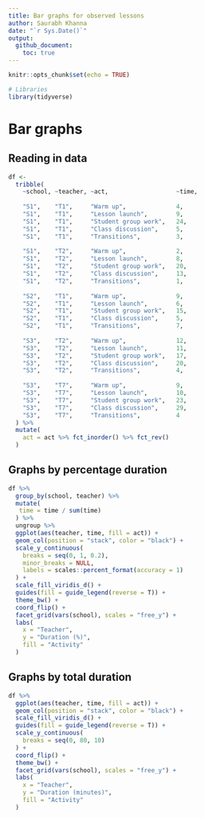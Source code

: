 ```yaml
---
title: Bar graphs for observed lessons
author: Saurabh Khanna 
date: "`r Sys.Date()`"
output: 
  github_document:
    toc: true
---
```


```r
knitr::opts_chunk$set(echo = TRUE)
```

```r
# Libraries
library(tidyverse)
```

# Bar graphs
## Reading in data

```r
df <-
  tribble(
    ~school, ~teacher, ~act,                   ~time,
    
    "S1",    "T1",     "Warm up",              4,
    "S1",    "T1",     "Lesson launch",        9,
    "S1",    "T1",     "Student group work",   24,
    "S1",    "T1",     "Class discussion",     5,
    "S1",    "T1",     "Transitions",          3,
    
    "S1",    "T2",     "Warm up",              2,
    "S1",    "T2",     "Lesson launch",        8,
    "S1",    "T2",     "Student group work",   20,
    "S1",    "T2",     "Class discussion",     13,
    "S1",    "T2",     "Transitions",          1,
    
    "S2",    "T1",     "Warm up",              9,
    "S2",    "T1",     "Lesson launch",        6,
    "S2",    "T1",     "Student group work",   15,
    "S2",    "T1",     "Class discussion",     5,  
    "S2",    "T1",     "Transitions",          7,
    
    "S3",    "T2",     "Warm up",              12,
    "S3",    "T2",     "Lesson launch",        11,
    "S3",    "T2",     "Student group work",   17,
    "S3",    "T2",     "Class discussion",     20,
    "S3",    "T2",     "Transitions",          4,
    
    "S3",    "T7",     "Warm up",              9,
    "S3",    "T7",     "Lesson launch",        10,
    "S3",    "T7",     "Student group work",   23,
    "S3",    "T7",     "Class discussion",     29,
    "S3",    "T7",     "Transitions",          4
  ) %>%
  mutate(
    act = act %>% fct_inorder() %>% fct_rev()
  )
```


## Graphs by percentage duration

```r
df %>%
  group_by(school, teacher) %>%
  mutate(
   time = time / sum(time)
  ) %>%
  ungroup %>%
  ggplot(aes(teacher, time, fill = act)) +
  geom_col(position = "stack", color = "black") +
  scale_y_continuous(
    breaks = seq(0, 1, 0.2),
    minor_breaks = NULL,
    labels = scales::percent_format(accuracy = 1)
  ) +
  scale_fill_viridis_d() +
  guides(fill = guide_legend(reverse = T)) +
  theme_bw() +
  coord_flip() +
  facet_grid(vars(school), scales = "free_y") +
  labs(
    x = "Teacher",
    y = "Duration (%)",
    fill = "Activity"
  )
```



## Graphs by total duration

```r
df %>% 
  ggplot(aes(teacher, time, fill = act)) +
  geom_col(position = "stack", color = "black") +
  scale_fill_viridis_d() +
  guides(fill = guide_legend(reverse = T)) +
  scale_y_continuous(
    breaks = seq(0, 80, 10)
  ) +
  coord_flip() +
  theme_bw() +
  facet_grid(vars(school), scales = "free_y") +
  labs(
    x = "Teacher",
    y = "Duration (minutes)",
    fill = "Activity"
  )
```


